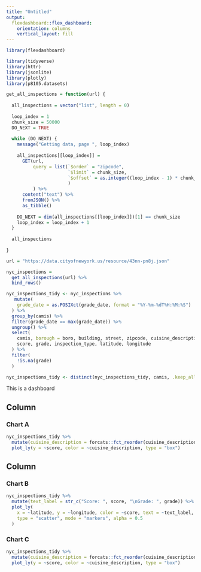```yaml
---
title: "Untitled"
output: 
  flexdashboard::flex_dashboard:
    orientation: columns
    vertical_layout: fill
---
```


```r
library(flexdashboard)

library(tidyverse)
library(httr)
library(jsonlite)
library(plotly)
library(p8105.datasets)
```

```r
get_all_inspections = function(url) {
  
  all_inspections = vector("list", length = 0)
  
  loop_index = 1
  chunk_size = 50000
  DO_NEXT = TRUE
  
  while (DO_NEXT) {
    message("Getting data, page ", loop_index)
    
    all_inspections[[loop_index]] = 
      GET(url,
          query = list(`$order` = "zipcode",
                       `$limit` = chunk_size,
                       `$offset` = as.integer((loop_index - 1) * chunk_size)
                       )
          ) %>%
      content("text") %>%
      fromJSON() %>%
      as_tibble()
    
    DO_NEXT = dim(all_inspections[[loop_index]])[1] == chunk_size
    loop_index = loop_index + 1
  }
  
  all_inspections
  
}

url = "https://data.cityofnewyork.us/resource/43nn-pn8j.json"

nyc_inspections = 
  get_all_inspections(url) %>%
  bind_rows() 

```

```r
nyc_inspections_tidy <- nyc_inspections %>%
   mutate(
    grade_date = as.POSIXct(grade_date, format = "%Y-%m-%dT%H:%M:%S")
  ) %>%
  group_by(camis) %>%
  filter(grade_date == max(grade_date)) %>%
  ungroup() %>%
  select(
    camis, borough = boro, building, street, zipcode, cuisine_description,
    score, grade, inspection_type, latitude, longitude
  ) %>%
  filter(
    !is.na(grade)
  )

nyc_inspections_tidy <- distinct(nyc_inspections_tidy, camis, .keep_all = TRUE)
```


This is a dashboard

Column {data-width=650}
-----------------------------------------------------------------------

### Chart A

```r
nyc_inspections_tidy %>%
  mutate(cuisine_description = forcats::fct_reorder(cuisine_description, score)) %>%
  plot_ly(y = ~score, color = ~cuisine_description, type = "box")
```

Column {data-width=350}
-----------------------------------------------------------------------

### Chart B

```r
nyc_inspections_tidy %>%
  mutate(text_label = str_c("Score: ", score, "\nGrade: ", grade)) %>%
  plot_ly(
    x = ~latitude, y = ~longitude, color = ~score, text = ~text_label,
    type = "scatter", mode = "markers", alpha = 0.5
  )

```

### Chart C

```r
nyc_inspections_tidy %>%
  mutate(cuisine_description = forcats::fct_reorder(cuisine_description, score)) %>%
  plot_ly(y = ~score, color = ~cuisine_description, type = "box")
```

